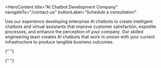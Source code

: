 <HeroContent
  title="AI Chatbot Development Company"
  navigateTo="/contact-us"
  buttonLabel="Schedule a consultation"
>
  Use our experience developing enterprise AI chatbots to create intelligent
  chatbots and virtual assistants that improve customer satisfaction, expedite
  processes, and enhance the perception of your company. Our skilled engineering
  team creates AI chatbots that work in unison with your current infrastructure
  to produce tangible business outcomes.
</HeroContent>

<ClientCompaniesComponent />
<CountUpAnimationContainer />

<MainContent mainPara="Our Offerings for Enterprise AI Chatbot Development Services" />

<section className="grid grid-cols-2 gap-7 w-full py-8">
  <section className="w-full col-span-1 cursor-pointer">
    <ServiceCard
      service={{
        id: "AI-Adoption-Consulting",
        image: "/servicesPage/consulting.png",
        title: "AI Adoption Consulting",
        description:
          "Our team of technology consultants provides you with the knowledge and guidance necessary for AI adoption. We assess your current technology landscape, recommend the most suitable chatbot type, and develop a comprehensive strategy for seamless implementation. With our expertise, you can harness the full potential of conversational AI to enhance customer interactions, streamline operations, and maximize ROI.",
        urlPath: "ai-adoption-consulting",
      }}
    />
  </section>

  <section className="w-full col-span-1 cursor-pointer">
    <ServiceCard
      service={{
        id: "Custom-Chatbot-Development",
        image: "/servicesPage/chatbot_development.png",
        title: "Custom Chatbot Development",
        description:
          "We specialize in creating custom enterprise chatbot solutions that address user needs and deliver exceptional experiences. Our design and development team collaborates closely with you to understand your brand, objectives, challenges, and customer requirements. We then design and build NLP-powered chatbots that understand and respond to complex inquiries, boosting customer service agents’ efficiency and customer satisfaction.",
        urlPath: "custom-chatbot-development",
      }}
    />
  </section>
</section>

<section className="grid grid-cols-2 gap-7 w-full py-8">
  <section className="w-full col-span-1 cursor-pointer">
    <ServiceCard
      service={{
        id: "Seamless-Chatbot-Integration",
        image: "/servicesPage/chatbot_integration.png",
        title: "Seamless Chatbot Integration",
        description:
          "Our team of developers integrates your custom chatbot seamlessly with your existing ecosystem, including CRM platforms, helpdesks, and internal knowledge bases. Utilizing APIs for smooth data flow, we ensure a unified user experience. Our approach not only reduces development time but also empowers your chatbot to leverage your organization-specific data, enhancing personalization and automating tasks across your entire workflow.",
        urlPath: "seamless-chatbot-integration",
      }}
    />
  </section>

  <section className="w-full col-span-1 cursor-pointer">
    <ServiceCard
      service={{
        id: "Proactive-Maintenance-Support",
        image: "/servicesPage/maintenance_support.png",
        title: "Proactive Maintenance & Support",
        description:
          "Post-deployment, we offer ongoing maintenance and support to keep your chatbot running smoothly. Our team continuously monitors performance, resolves issues, gathers user feedback, and refines your chatbot’s natural language processing capabilities. This proactive approach keeps your chatbot learning and adapting to user behavior, guaranteeing long-term success and maximizing your return on investment (ROI).",
        urlPath: "proactive-maintenance-support",
      }}
    />
  </section>
</section>

<MainContent mainPara="Our Chatbot Solutions for Enterprise" />

<section className="grid grid-cols-2 gap-7 w-full py-8">
  <section className="w-full col-span-1 cursor-pointer">
    <ServiceCard
      service={{
        id: "Retrieval-Query-Bots",
        image: "/servicesPage/retrieval_bots.png",
        title: "Retrieval and Query Bots",
        description:
          "We develop retrieval chatbots and query suggestion bots ideal for answering FAQs and providing quick information. These chatbots utilize NLP to understand user intent and deliver relevant responses fetched from your knowledge base, enhancing customer satisfaction and streamlining interactions with your brand.",
        urlPath: "retrieval-query-bots",
      }}
    />
  </section>

  <section className="w-full col-span-1 cursor-pointer">
    <ServiceCard
      service={{
        id: "Generative-AI-Chatbots",
        image: "/servicesPage/generative_ai.png",
        title: "Generative AI Chatbots",
        description:
          "We build robust generative AI chatbots using genAI models like GPT-4, Llama 3, Gemini and Mistral. Our chatbots provide contextually relevant responses, facilitating dynamic and interactive conversations. By deploying our advanced chatbots, your brand can deepen customer relationships and cultivate a stronger, more positive brand image.",
        urlPath: "generative-ai-chatbots",
      }}
    />
  </section>
</section>

<section className="grid grid-cols-2 gap-7 w-full py-8">
  <section className="w-full col-span-1 cursor-pointer">
    <ServiceCard
      service={{
        id: "AI-Voice-Assistants",
        image: "/servicesPage/voice_assistants.png",
        title: "AI Voice Assistants",
        description:
          "Our custom AI voice assistants allow you to communicate using voice commands, offer multilingual support for diverse audiences, and integrate seamlessly with your enterprise systems. By leveraging NLP and voice recognition technologies, we ensure a hands-free, user-friendly experience that enhances customer interaction.",
        urlPath: "ai-voice-assistants",
      }}
    />
  </section>

  <section className="w-full col-span-1 cursor-pointer">
    <ServiceCard
      service={{
        id: "Virtual-Assistant-Bots",
        image: "/servicesPage/virtual_assistants.png",
        title: "Virtual Assistant Bots",
        description:
          "We build AI-powered virtual assistant chatbots to streamline workflows, manage tasks like scheduling appointments and translating speech to text, and enhance customer experiences. Our chatbots provide 24/7 support, combining the capabilities of both chatbots and virtual assistants to boost team efficiency and customer satisfaction.",
        urlPath: "virtual-assistant-bots",
      }}
    />
  </section>
</section>

<section className="grid grid-cols-2 gap-7 w-full py-8">
  <section className="w-full col-span-1 cursor-pointer">
    <ServiceCard
      service={{
        id: "Transactional-Bots",
        image: "/servicesPage/transactional_bots.png",
        title: "Transactional Bots",
        description:
          "Our transactional chatbots streamline specific tasks like processing orders, booking reservations, and handling payments. Perfect for e-commerce and customer service, these intelligent chatbots answer questions, complete transactions, and provide 24/7 support, enhancing both team efficiency and customer satisfaction.",
        urlPath: "transactional-bots",
      }}
    />
  </section>

  <section className="w-full col-span-1 cursor-pointer">
    <ServiceCard
      service={{
        id: "Hybrid-Bots",
        image: "/servicesPage/hybrid_bots.png",
        title: "Hybrid Bots",
        description:
          "Hybrid chatbots we develop combine AI technologies like NLU and NLP with rule-based systems to deliver precise and efficient customer support. These advanced chatbots handle complex customer queries by providing accurate, real-time responses, streamlining operations, and reducing operational costs.",
        urlPath: "hybrid-bots",
      }}
    />
  </section>
</section>

<section className="grid grid-cols-2 gap-7 w-full py-8">
  <section className="w-full col-span-1 cursor-pointer">
    <ServiceCard
      service={{
        id: "RPA-Chatbots",
        image: "/servicesPage/rpa_chatbots.png",
        title: "RPA Chatbots",
        description:
          "Our RPA chatbots streamline both customer interactions and internal processes by combining conversational AI with intelligent automation, ensuring accurate and efficient responses. This integration enhances operational efficiency and customer satisfaction by automating repetitive tasks and facilitating seamless, human-like conversations.",
        urlPath: "rpa-chatbots",
      }}
    />
  </section>

  <section className="w-full col-span-1 cursor-pointer">
    <ServiceCard
      service={{
        id: "Conversational-Chatbots",
        image: "/servicesPage/conversational_chatbots.png",
        title: "Conversational Chatbots",
        description:
          "Our developers build engaging conversational chatbots that leverage NLU and NLG to grasp user intent and deliver informative and context-aware responses, fostering meaningful customer interactions and boosting brand loyalty. Our chatbots provide a personalized and interactive experience, simplifying complex processes and exceeding customer expectations.",
        urlPath: "conversational-chatbots",
      }}
    />
  </section>
</section>

<MainContent
mainPara = "Capabilities of Our Enterprise AI Chatbots"
/>
<section className="grid grid-cols-2 gap-7 w-full py-8">
  <section className="w-full col-span-1 cursor-pointer">
    <ServiceCard
      service={{
        id: "Image-Recognition",
        image: "/servicesPage/image_recognition.png",
        title: "Image Analysis",
        description:
          "Our enterprise AI chatbots boast powerful image recognition capabilities, enabling them to process and interpret visual data. This enables them to interact intelligently with users based on images and enhance user experiences in various domains.",
        urlPath: "image-analysis",
      }}
    />
  </section>

  <section className="w-full col-span-1 cursor-pointer">
    <ServiceCard
      service={{
        id: "Speech-Recognition",
        image: "/servicesPage/speech_recognition.png",
        title: "Voice Command Recognition",
        description:
          "With advanced speech recognition, our custom AI chatbots can seamlessly understand and respond to user voice commands, making interactions more natural and effortless.",
        urlPath: "voice-command-recognition",
      }}
    />
  </section>
</section>

<section className="grid grid-cols-2 gap-7 w-full py-8">
  <section className="w-full col-span-1 cursor-pointer">
    <ServiceCard
      service={{
        id: "Sentiment-Analysis",
        image: "/servicesPage/sentiment_analysis.png",
        title: "Emotion Detection",
        description:
          "Our generative AI chatbots are equipped with sentiment analysis, allowing them to discern and respond appropriately to users’ emotions and sentiments, leading to more empathetic and personalized interactions.",
        urlPath: "emotion-detection",
      }}
    />
  </section>

  <section className="w-full col-span-1 cursor-pointer">
    <ServiceCard
      service={{
        id: "NLP-Capabilities",
        image: "/servicesPage/nlp_capabilities.png",
        title: "Advanced NLP Features",
        description:
          "Leveraging sophisticated Natural Language Processing (NLP) capabilities, our enterprise AI chatbots can comprehend user input, facilitating human-like conversations and generating contextually relevant responses.",
        urlPath: "advanced-nlp-features",
      }}
    />
  </section>
</section>

<section className="grid grid-cols-2 gap-7 w-full py-8">
  <section className="w-full col-span-1 cursor-pointer">
    <ServiceCard
      service={{
        id: "Parsing",
        image: "/servicesPage/parsing.png",
        title: "Query Parsing",
        description:
          "Through parsing, our generative AI chatbots can break down complex user queries into meaningful components, ensuring accurate understanding and precise responses.",
        urlPath: "query-parsing",
      }}
    />
  </section>

  <section className="w-full col-span-1 cursor-pointer">
    <ServiceCard
      service={{
        id: "Supervised-Learning",
        image: "/servicesPage/supervised_learning.png",
        title: "Continuous Learning",
        description:
          "By employing supervised learning algorithms, our custom AI chatbots continuously learn from user interactions, improving their responses and performance over time.",
        urlPath: "continuous-learning",
      }}
    />
  </section>
</section>

<section className="grid grid-cols-2 gap-7 w-full py-8">
  <section className="w-full col-span-1 cursor-pointer">
    <ServiceCard
      service={{
        id: "Information-Retrieval",
        image: "/servicesPage/information_retrieval.png",
        title: "Efficient Information Retrieval",
        description:
          "Our enterprise AI chatbots excel in efficient information retrieval, quickly providing users with relevant and up-to-date information from integrated databases or knowledge bases.",
        urlPath: "efficient-information-retrieval",
      }}
    />
  </section>

  <section className="w-full col-span-1 cursor-pointer">
    <ServiceCard
      service={{
        id: "System-Integrations",
        image: "/servicesPage/system_integrations.png",
        title: "Seamless Integrations",
        description:
          "Our chatbots ensure a smooth user experience and extended functionalities by seamlessly integrating with various enterprise systems and platforms.",
        urlPath: "seamless-integrations",
      }}
    />
  </section>
</section>

<section className="grid grid-cols-2 gap-7 w-full py-8">
  <section className="w-full col-span-1 cursor-pointer">
    <ServiceCard
      service={{
        id: "Push-Notifications",
        image: "/servicesPage/push_notifications.png",
        title: "Timely Notifications",
        description:
          "Our enterprise AI chatbots can deliver timely push notifications to users, enhancing engagement and keeping them informed about relevant updates and events.",
        urlPath: "timely-notifications",
      }}
    />
  </section>

  <section className="w-full col-span-1 cursor-pointer">
    <ServiceCard
      service={{
        id: "FAQs",
        image: "/servicesPage/faqs.png",
        title: "FAQ Management",
        description:
          "Specializing in handling frequently asked questions, our generative AI chatbots efficiently address common user inquiries, freeing up resources and enhancing customer support efficiency.",
        urlPath: "faq-management",
      }}
    />
  </section>
</section>

<MainContent
  mainPara="Industries We Serve"
  subPara="Our business AI chatbot development services have effectively assisted two sectors by offering perceptive responses to user inquiries."
/>

<section className="grid grid-cols-2 gap-7 w-full py-8 justify-center">
  <section className="w-full col-span-1 cursor-pointer mx-auto">
    <ServiceCard
      service={{
        id: "Banking-and-Finance",
        image: "/servicesPage/banking_finance.png",
        title: "Banking and Finance",
        urlPath: "banking-and-finance",
      }}
    />
  </section>

  <section className="w-full col-span-1 cursor-pointer mx-auto">
    <ServiceCard
      service={{
        id: "Healthcare",
        image: "/servicesPage/healthcare.png",
        title: "Healthcare",
        urlPath: "healthcare",
      }}
    />
  </section>
</section>

<MainContent mainPara="Why Select Adrig for the Development of Enterprise AI Chatbots?" />

<section className="grid grid-cols-3 gap-7 w-full py-8">
  <section className="w-full col-span-1 cursor-pointer">
    <ServiceCard
      service={{
        id: "Experience-Across-Industries",
        image: "/servicesPage/experience_across_industries.png",
        title: "Industry Expertise",
        description:
          "We boast a wealth of experience in enterprise AI chatbot development across diverse industries. This invaluable experience empowers us to effectively build solutions that align with specific industry needs and deliver optimal results.",
        urlPath: "industry-expertise",
      }}
    />
  </section>

{" "}

<section className="w-full col-span-1 cursor-pointer">
  <ServiceCard
    service={{
      id: "Custom-AI-Chatbot-Solutions",
      image: "/servicesPage/custom_ai_chatbot_solutions.png",
      title: "Customized Solutions",
      description:
        "We offer fully customized AI chatbot solutions that align precisely with your business objectives and processes. Our team will closely collaborate with you to understand your specific needs, ensuring that the developed chatbots deliver personalized interactions and enhanced user experiences.",
      urlPath: "customized-solutions",
    }}
  />
</section>

  <section className="w-full col-span-1 cursor-pointer">
    <ServiceCard
      service={{
        id: "Deep-Expertise-in-AI-Technologies",
        image: "/servicesPage/deep_expertise_in_ai_technologies.png",
        title: "Advanced AI Technologies",
        description:
          "At our company, we leverage the latest advancements in AI technologies, including Natural Language Processing (NLP), machine learning, and Generative AI, to create sophisticated chatbots that can understand context, learn from interactions, and provide accurate responses.",
        urlPath: "advanced-ai-technologies",
      }}
    />
  </section>
</section>

<section className="grid grid-cols-3 gap-7 w-full py-8">
  <section className="w-full col-span-1 cursor-pointer">
    <ServiceCard
      service={{
        id: "Seamless-Integration",
        image: "/servicesPage/seamless_integration.png",
        title: "Integration Expertise",
        description:
          "Our enterprise AI chatbots seamlessly integrate with your existing systems and platforms, ensuring a smooth and efficient implementation process. Whether it’s a CRM system, website, or mobile application, our chatbots seamlessly blend into your ecosystem.",
        urlPath: "integration-expertise",
      }}
    />
  </section>

{" "}

<section className="w-full col-span-1 cursor-pointer">
  <ServiceCard
    service={{
      id: "Scalability-and-Reliability",
      image: "/servicesPage/scalability_and_reliability.png",
      title: "Scalability & Reliability",
      description:
        "We build enterprise AI chatbots with scalability and reliability in mind. As your business grows, our chatbots can effortlessly accommodate increased user demands without compromising on performance or responsiveness.",
      urlPath: "scalability-reliability",
    }}
  />
</section>

  <section className="w-full col-span-1 cursor-pointer">
    <ServiceCard
      service={{
        id: "Data-Security-and-Compliance",
        image: "/servicesPage/data_security_and_compliance.png",
        title: "Data Security & Compliance",
        description:
          "We prioritize data security and compliance with stringent industry standards. Our enterprise AI chatbot development process adheres to all standard protocols, ensuring that sensitive user data remains protected, fostering trust and confidence among your customers.",
        urlPath: "data-security-compliance",
      }}
    />
  </section>
</section>
